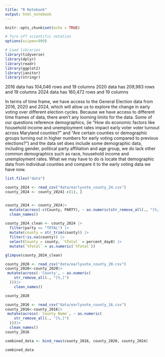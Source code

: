```yaml
---
title: "R Notebook"
output: html_notebook
---
```


```r
knitr::opts_chunk$set(echo = TRUE)
```

```r
# Turn off scientific notation
options(scipen=999)

# Load libraries
library(tidyverse)
library(dplyr)
library(readr)
library(ggplot2)
library(janitor)
library(stringr)

```
2016 data has 104,046 rows and 19 columns
2020 data has 209,983 rows and 19 columns 
2024 data has 160,472 rows and 19 columns

In terms of time frame, we have access to the General Election data from 2016, 2020 and 2024, which will allow us to explore the change in early voting over different election cycles. Because we have access to different time frames of data, there aren't any looming limits for the data. Some of our questions reference demographics, (ie "How do economic factors like household income and unemployment rates impact early voter voter turnout across Maryland counties?" and "Are certain counties or demographic groups turning out in higher numbers for early voting compared to previous elections?") and the data set does include some demographic data, including gender, political party affiliation and age group, we do lack other common demographics such as race, household income and unemployment rates. What we may have to do is locate that demographic data from individual counties and compare it to the early voting data we have now.
```r
list.files("data")

```


```r

county_2024 <- read_csv("data/earlyvote_county_24.csv")
county_2024 <- county_2024[-c(1), ] 


county_2024 <- county_2024|>
  mutate(across(-c(County, PARTY), ~ as.numeric(str_remove_all(., "[%,]"))))|>
  clean_names()
  
county_2024_clean <- county_2024 |>
  filter(party == "TOTAL") |>
  mutate(county = str_trim(county)) |>
  filter(!is.na(county)) |>
  select(County = county, `%Total` = percent_day8) |>
  mutate(`%Total` = as.numeric(`%Total`))

glimpse(county_2024_clean)
```

```r
county_2020 <- read_csv("data/earlyvote_county_20.csv")
county_2020<-county_2020|>
 mutate(across(-'County', ~ as.numeric(
    str_remove_all(., "[%,]") 
  )))|>
    clean_names()

county_2020
```

```r
county_2016 <- read_csv("data/earlyvote_county_16.csv")
county_2016<-county_2016|>
 mutate(across(-`County Name`, ~ as.numeric(
    str_remove_all(., "[%,]")
  )))|>
  clean_names()
county_2016
```

```r
combined_data <- bind_rows(county_2016, county_2020, county_2024)

combined_data

```




